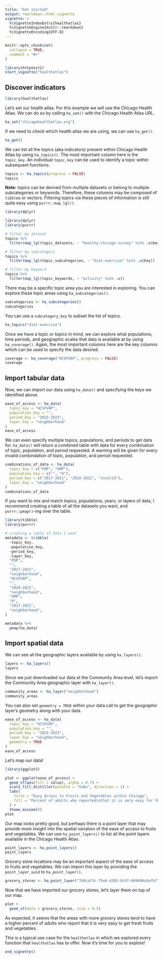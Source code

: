 ```yaml
---
title: "Get started"
output: rmarkdown::html_vignette
vignette: >
  %\VignetteIndexEntry{healthatlas}
  %\VignetteEngine{knitr::rmarkdown}
  %\VignetteEncoding{UTF-8}
---
```


```r
knitr::opts_chunk$set(
  collapse = TRUE,
  comment = "#>"
)
```

```r
library(httptest2)
start_vignette("healthatlas")
```

## Discover indicators

```r
library(healthatlas)
```

Let's set our health atlas. For this example we will use the Chicago Health Atlas. We can do so by calling `ha_set()` with the Chicago Health Atlas URL.
```r
ha_set("chicagohealthatlas.org")
```

If we need to check which health atlas we are using, we can use `ha_get()`.
```r
ha_get()
```

We can list all the topics (aka indicators) present within Chicago Health Atlas by using `ha_topics()`. The most important column here is the `topic_key`. An individual `topic_key` can be used to identify a topic within subsequent functions.
```r
topics <- ha_topics(progress = FALSE)
topics
```

**Note:** topics can be derived from multiple datasets or belong to multiple subcategories or keywords. Therefore, these columns may be composed of `tibble`s or vectors. Filtering topics via these pieces of information is still quite easy using `purrr::map_lgl()`.

```r
library(dplyr)
```

```r
library(dplyr)
library(purrr)

# filter by dataset
topics %>%
  filter(map_lgl(topic_datasets, ~ "healthy-chicago-survey" %in% .x$key))

# filter by subcategory
topics %>%
  filter(map_lgl(topic_subcategories, ~ "diet-exercise" %in% .x$key))

# filter by keyword
topics %>%
  filter(map_lgl(topic_keywords, ~ "activity" %in% .x))
```

There may be a specific topic area you are interested in exploring. You can explore these topic areas using `ha_subcategories()`.
```r
subcategories <- ha_subcategories()
subcategories
```

You can use a `subcategory_key` to subset the list of topics.
```r
ha_topics("diet-exercise")
```

Once we have a topic or topics in mind, we can explore what populations, time periods, and geographic scales that data is available at by using `ha_coverage()`. Again, the most important columns here are the key columns which can be used to specify the data desired.
```r
coverage <- ha_coverage("HCSFVAP", progress = FALSE)
coverage
```

## Import tabular data

Now, we can import our data using `ha_data()` and specifying the keys we identified above.
```r
ease_of_access <- ha_data(
  topic_key = "HCSFVAP",
  population_key = "",
  period_key = "2022-2023",
  layer_key = "neighborhood"
)
ease_of_access
```

We can even specify multiple topics, populations, and periods to get data for. `ha_data()` will return a combined table with data for every combination of topic, population, and period requested. A warning will be given for every invalid combindation of topic, population, and period requested.
```r
combinations_of_data <- ha_data(
  topic_key = c("POP", "UMP"),
  population_key = c("", "H"),
  period_key = c("2017-2021", "2018-2022", "invalid"),
  layer_key = "neighborhood"
)
combinations_of_data
```

If you want to mix and match topics, populations, years, or layers of data, I recommend creating a table of all the datasets you want, and `purrr::pmap()`-ing over the table.

```r
library(tibble)
library(purrr)

# creating a table of data I want
metadata <- tribble(
  ~topic_key,
  ~population_key,
  ~period_key,
  ~layer_key,
  "POP",
  "",
  "2017-2021",
  "neighborhood",
  "HCSFVAP",
  "",
  "2020-2021",
  "neighborhood",
  "UMP",
  "H",
  "2017-2021",
  "neighborhood",
)

metadata %>%
  pmap(ha_data)
```

## Import spatial data

We can see all the geographic layers available by using `ha_layers()`.
```r
layers <- ha_layers()
layers
```

Since we just downloaded our data at the Community Area level, let's import the Community Area geographic layer with `ha_layer()`. 
```r
community_areas <- ha_layer("neighborhood")
community_areas
```

You can also set `geometry = TRUE` within your data call to get the geographic layer's geometry along with your data.

```r
ease_of_access <- ha_data(
  topic_key = "HCSFVAP",
  population_key = "",
  period_key = "2022-2023",
  layer_key = "neighborhood",
  geometry = TRUE
)
ease_of_access
```

Let's map our data!
```r
library(ggplot2)

plot <- ggplot(ease_of_access) +
  geom_sf(aes(fill = value), alpha = 0.7) +
  scale_fill_distiller(palette = "GnBu", direction = 1) +
  labs(
    title = "Easy Access to Fruits and Vegetables within Chicago",
    fill = "Percent of adults who reported\nthat it is very easy for them to\nget fresh fruits and vegetables."
  ) +
  theme_minimal()
plot
```

Our map looks pretty good, but perhaps there is a point layer that may provide more insight into the spatial variation of the ease of access to fruits and vegetables. We can use `ha_point_layers()` to list all the point layers available in the Chicago Health Atlas.
```r
point_layers <- ha_point_layers()
point_layers
```

Grocery store locations may be an important aspect of the ease of access to fruits and vegetables. We can import this layer by providing the `point_layer_uuid` to `ha_point_layer()`.
```r
grocery_stores <- ha_point_layer("7d9caf3c-75e6-4382-8c97-069696a3efbf")
```

Now that we have imported our grocery stores, let's layer them on top of our map.
```r
plot +
  geom_sf(data = grocery_stores, size = 0.5)
```

As expected, it seems that the areas with more grocery stores tend to have a higher percent of adults who report that it is very easy to get fresh fruits and vegetables. 

This is a typical use case for the `healthatlas` in which we explored every function that `healthatlas` has to offer. Now it's time for you to explore!

```r
end_vignette()
```